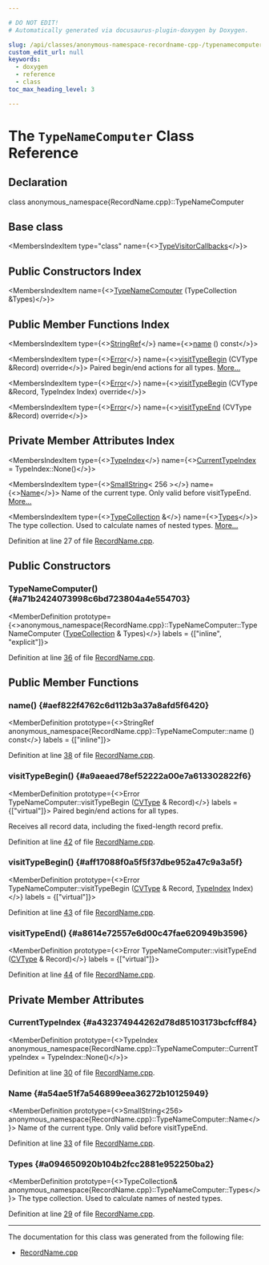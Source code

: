 ```yaml
---

# DO NOT EDIT!
# Automatically generated via docusaurus-plugin-doxygen by Doxygen.

slug: /api/classes/anonymous-namespace-recordname-cpp-/typenamecomputer
custom_edit_url: null
keywords:
  - doxygen
  - reference
  - class
toc_max_heading_level: 3

---
```





# The `TypeNameComputer` Class Reference

<DoxygenPage pluginConfig={pluginConfig}>



## Declaration

<CodeBlock>class anonymous_namespace{RecordName.cpp}::TypeNameComputer</CodeBlock>

## Base class

<MembersIndex>

<MembersIndexItem
  type="class"
  name={<><a href="/docs/api/classes/llvm/codeview/typevisitorcallbacks">TypeVisitorCallbacks</a></>}>
</MembersIndexItem>

</MembersIndex>

## Public Constructors Index

<MembersIndex>

<MembersIndexItem
  name={<><a href="#a71b2424073998c6bd723804a4e554703">TypeNameComputer</a> (TypeCollection &amp;Types)</>}>
</MembersIndexItem>

</MembersIndex>

## Public Member Functions Index

<MembersIndex>

<MembersIndexItem
  type={<><a href="/docs/api/classes/llvm/stringref">StringRef</a></>}
  name={<><a href="#aef822f4762c6d112b3a37a8afd5f6420">name</a> () const</>}>
</MembersIndexItem>

<MembersIndexItem
  type={<><a href="/docs/api/classes/llvm/error">Error</a></>}
  name={<><a href="#a9aeaed78ef52222a00e7a613302822f6">visitTypeBegin</a> (CVType &amp;Record) override</>}>
Paired begin/end actions for all types. <a href="#a9aeaed78ef52222a00e7a613302822f6">More...</a>
</MembersIndexItem>

<MembersIndexItem
  type={<><a href="/docs/api/classes/llvm/error">Error</a></>}
  name={<><a href="#aff17088f0a5f5f37dbe952a47c9a3a5f">visitTypeBegin</a> (CVType &amp;Record, TypeIndex Index) override</>}>
</MembersIndexItem>

<MembersIndexItem
  type={<><a href="/docs/api/classes/llvm/error">Error</a></>}
  name={<><a href="#a8614e72557e6d00c47fae620949b3596">visitTypeEnd</a> (CVType &amp;Record) override</>}>
</MembersIndexItem>

</MembersIndex>

## Private Member Attributes Index

<MembersIndex>

<MembersIndexItem
  type={<><a href="/docs/api/classes/llvm/codeview/typeindex">TypeIndex</a></>}
  name={<><a href="#a432374944262d78d85103173bcfcff84">CurrentTypeIndex</a> = TypeIndex::None()</>}>
</MembersIndexItem>

<MembersIndexItem
  type={<><a href="/docs/api/classes/llvm/smallstring">SmallString</a>&lt; 256 &gt;</>}
  name={<><a href="#a54ae51f7a546899eea36272b10125949">Name</a></>}>
Name of the current type. Only valid before visitTypeEnd. <a href="#a54ae51f7a546899eea36272b10125949">More...</a>
</MembersIndexItem>

<MembersIndexItem
  type={<><a href="/docs/api/classes/llvm/codeview/typecollection">TypeCollection</a> &amp;</>}
  name={<><a href="#a094650920b104b2fcc2881e952250ba2">Types</a></>}>
The type collection. Used to calculate names of nested types. <a href="#a094650920b104b2fcc2881e952250ba2">More...</a>
</MembersIndexItem>

</MembersIndex>


Definition at line 27 of file <a href="/docs/api/files/lib/lib/debuginfo/lib/debuginfo/codeview/recordname-cpp">RecordName.cpp</a>.

<SectionDefinition>

## Public Constructors

### TypeNameComputer() {#a71b2424073998c6bd723804a4e554703}

<MemberDefinition
  prototype={<>anonymous&#95;namespace&#123;RecordName.cpp&#125;::TypeNameComputer::TypeNameComputer (<a href="/docs/api/classes/llvm/codeview/typecollection">TypeCollection</a> &amp; Types)</>}
  labels = {["inline", "explicit"]}>

Definition at line <a href="/docs/api/files/lib/lib/debuginfo/lib/debuginfo/codeview/recordname-cpp/#l00036">36</a> of file <a href="/docs/api/files/lib/lib/debuginfo/lib/debuginfo/codeview/recordname-cpp">RecordName.cpp</a>.
</MemberDefinition>

</SectionDefinition>

<SectionDefinition>

## Public Member Functions

### name() {#aef822f4762c6d112b3a37a8afd5f6420}

<MemberDefinition
  prototype={<>StringRef anonymous&#95;namespace&#123;RecordName.cpp&#125;::TypeNameComputer::name () const</>}
  labels = {["inline"]}>

Definition at line <a href="/docs/api/files/lib/lib/debuginfo/lib/debuginfo/codeview/recordname-cpp/#l00038">38</a> of file <a href="/docs/api/files/lib/lib/debuginfo/lib/debuginfo/codeview/recordname-cpp">RecordName.cpp</a>.
</MemberDefinition>

### visitTypeBegin() {#a9aeaed78ef52222a00e7a613302822f6}

<MemberDefinition
  prototype={<>Error TypeNameComputer::visitTypeBegin (<a href="/docs/api/namespaces/llvm/codeview/#a238eda31f74c0f0f3224f71b50b7d165">CVType</a> &amp; Record)</>}
  labels = {["virtual"]}>
Paired begin/end actions for all types.

Receives all record data, including the fixed-length record prefix.

Definition at line <a href="/docs/api/files/lib/lib/debuginfo/lib/debuginfo/codeview/recordname-cpp/#l00042">42</a> of file <a href="/docs/api/files/lib/lib/debuginfo/lib/debuginfo/codeview/recordname-cpp">RecordName.cpp</a>.
</MemberDefinition>

### visitTypeBegin() {#aff17088f0a5f5f37dbe952a47c9a3a5f}

<MemberDefinition
  prototype={<>Error TypeNameComputer::visitTypeBegin (<a href="/docs/api/namespaces/llvm/codeview/#a238eda31f74c0f0f3224f71b50b7d165">CVType</a> &amp; Record, <a href="/docs/api/classes/llvm/codeview/typeindex">TypeIndex</a> Index)</>}
  labels = {["virtual"]}>

Definition at line <a href="/docs/api/files/lib/lib/debuginfo/lib/debuginfo/codeview/recordname-cpp/#l00043">43</a> of file <a href="/docs/api/files/lib/lib/debuginfo/lib/debuginfo/codeview/recordname-cpp">RecordName.cpp</a>.
</MemberDefinition>

### visitTypeEnd() {#a8614e72557e6d00c47fae620949b3596}

<MemberDefinition
  prototype={<>Error TypeNameComputer::visitTypeEnd (<a href="/docs/api/namespaces/llvm/codeview/#a238eda31f74c0f0f3224f71b50b7d165">CVType</a> &amp; Record)</>}
  labels = {["virtual"]}>

Definition at line <a href="/docs/api/files/lib/lib/debuginfo/lib/debuginfo/codeview/recordname-cpp/#l00044">44</a> of file <a href="/docs/api/files/lib/lib/debuginfo/lib/debuginfo/codeview/recordname-cpp">RecordName.cpp</a>.
</MemberDefinition>

</SectionDefinition>

<SectionDefinition>

## Private Member Attributes

### CurrentTypeIndex {#a432374944262d78d85103173bcfcff84}

<MemberDefinition
  prototype={<>TypeIndex anonymous&#95;namespace&#123;RecordName.cpp&#125;::TypeNameComputer::CurrentTypeIndex = TypeIndex::None()</>}>

Definition at line <a href="/docs/api/files/lib/lib/debuginfo/lib/debuginfo/codeview/recordname-cpp/#l00030">30</a> of file <a href="/docs/api/files/lib/lib/debuginfo/lib/debuginfo/codeview/recordname-cpp">RecordName.cpp</a>.
</MemberDefinition>

### Name {#a54ae51f7a546899eea36272b10125949}

<MemberDefinition
  prototype={<>SmallString&lt;256&gt; anonymous&#95;namespace&#123;RecordName.cpp&#125;::TypeNameComputer::Name</>}>
Name of the current type. Only valid before visitTypeEnd.

Definition at line <a href="/docs/api/files/lib/lib/debuginfo/lib/debuginfo/codeview/recordname-cpp/#l00033">33</a> of file <a href="/docs/api/files/lib/lib/debuginfo/lib/debuginfo/codeview/recordname-cpp">RecordName.cpp</a>.
</MemberDefinition>

### Types {#a094650920b104b2fcc2881e952250ba2}

<MemberDefinition
  prototype={<>TypeCollection&amp; anonymous&#95;namespace&#123;RecordName.cpp&#125;::TypeNameComputer::Types</>}>
The type collection. Used to calculate names of nested types.

Definition at line <a href="/docs/api/files/lib/lib/debuginfo/lib/debuginfo/codeview/recordname-cpp/#l00029">29</a> of file <a href="/docs/api/files/lib/lib/debuginfo/lib/debuginfo/codeview/recordname-cpp">RecordName.cpp</a>.
</MemberDefinition>

</SectionDefinition>

<hr/>

The documentation for this class was generated from the following file:

<ul>
<li><a href="/docs/api/files/lib/lib/debuginfo/lib/debuginfo/codeview/recordname-cpp">RecordName.cpp</a></li>
</ul>

</DoxygenPage>
